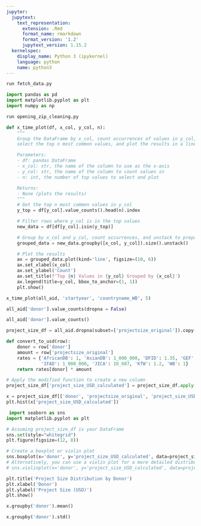 ```yaml
---
jupyter:
  jupytext:
    text_representation:
      extension: .Rmd
      format_name: rmarkdown
      format_version: '1.2'
      jupytext_version: 1.15.2
  kernelspec:
    display_name: Python 3 (ipykernel)
    language: python
    name: python3
---
```


```python
run fetch_data.py
```

```python
import pandas as pd
import matplotlib.pyplot as plt
import numpy as np
```

```python
run opening_zip_cleaning.py
```

```python
def x_time_plot(df, x_col, y_col, n):
    """
    Group the DataFrame by x_col, count occurrences of values in y_col, 
    select the top n most common values, and plot the results in a line graph.

    Parameters:
    - df: pandas DataFrame
    - x_col: str, the name of the column to use as the x-axis
    - y_col: str, the name of the column to count values in
    - n: int, the number of top values to select and plot

    Returns:
    - None (plots the results)
    """
    # Get the top n most common values in y_col
    y_top = df[y_col].value_counts().head(n).index

    # Filter rows where y_col is in the top values
    new_data = df[df[y_col].isin(y_top)]

    # Group by x_col and y_col, count occurrences, and unstack to prepare for plotting
    grouped_data = new_data.groupby([x_col, y_col]).size().unstack()

    # Plot the results
    ax = grouped_data.plot(kind='line', figsize=(10, 6))
    ax.set_xlabel(x_col)
    ax.set_ylabel('Count')
    ax.set_title(f'Top {n} Values in {y_col} Grouped by {x_col}')
    ax.legend(title=y_col, bbox_to_anchor=(1, 1))
    plt.show()

x_time_plot(all_aid, 'startyear', 'countryname_WB', 5)
```

```python
all_aid['donor'].value_counts(dropna = False)
```

```python
all_aid['donor'].value_counts()
```

```python
project_size_df = all_aid.dropna(subset=['projectsize_original']).copy()

def convert_to_usd(row):
    donor = row['donor']
    amount = row['projectsize_original']
    rates = {'AfricanDB': 1, 'AsianDB': 1_000_000, 'DFID': 1.35, 'GEF': 1_000_000, 'GFATM': 1, 'GiZ': 1_200,
             'IFAD': 1_000_000, 'JICA': 10_687, 'KfW': 1.2, 'WB': 1}
    return rates[donor] * amount

# Apply the modified function to create a new column
project_size_df['project_size_USD_calculated'] = project_size_df.apply(convert_to_usd, axis=1)
```

```python
x = project_size_df[['donor', 'projectsize_original', 'project_size_USD_calculated']].copy()
plt.hist(x['project_size_USD_calculated'])
```

```python
 import seaborn as sns
import matplotlib.pyplot as plt

# Assuming project_size_df is your DataFrame
sns.set(style="whitegrid")
plt.figure(figsize=(12, 8))

# Create a boxplot or violin plot
sns.boxplot(x='donor', y='project_size_USD_calculated', data=project_size_df)
# Alternatively, you can use a violin plot for a more detailed distribution
# sns.violinplot(x='donor', y='project_size_USD_calculated', data=project_size_df)

plt.title('Project Size Distribution by Donor')
plt.xlabel('Donor')
plt.ylabel('Project Size (USD)')
plt.show()

```

```python
x.groupby('donor').mean()
```

```python
x.groupby('donor').std()
```

```python

```

```python

```
